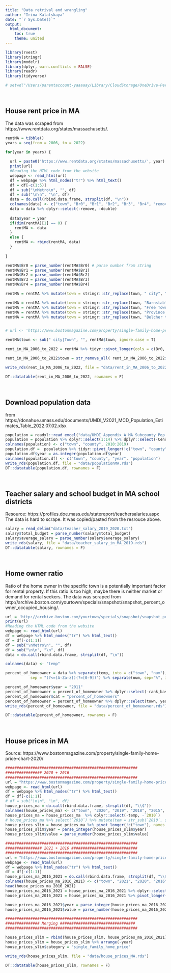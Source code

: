 ```yaml
---
title: "Data retrival and wrangling"
author: "Irina Kalatskaya"
date: "`r Sys.Date()`"
output: 
  html_document:
    toc: true
    theme: united
---
```


```r


library(rvest)
library(stringr)
library(modelr)
library(dplyr, warn.conflicts = FALSE)
library(readr)
library(tidyverse)

# setwd("/Users/parentaccount-yaaaaay/Library/CloudStorage/OneDrive-Personal/R/Towns/src/")

```

<br/>

## House rent price in MA

The data was scraped from https://www.rentdata.org/states/massachusetts/.

```r

rentMA = tibble()
years = seq(from = 2006, to = 2022)

for(year in years) {
  
  url = paste0('https://www.rentdata.org/states/massachusetts/', year)
  print(url)
  #Reading the HTML code from the website
  webpage <- read_html(url)
  df = webpage %>% html_nodes("tr") %>% html_text()
  df = df[-c(1:5)]
  df = sub("\nMetro\n", "", df)
  df = sub("\n\n", "\n", df)
  data = do.call(rbind.data.frame, strsplit(df, "\n"))
  colnames(data) <- c("town", "Br0", "Br1", "Br2", "Br3", "Br4", "remove", "double")
  data = data %>% dplyr::select(-remove, -double)
  
  data$year = year
  if(dim(rentMA)[1] == 0) {
    rentMA <- data
  }
  else {
    rentMA <- rbind(rentMA, data)
  }
  
}

rentMA$Br0 = parse_number(rentMA$Br0) # parse number from string
rentMA$Br1 = parse_number(rentMA$Br1)
rentMA$Br2 = parse_number(rentMA$Br2)
rentMA$Br3 = parse_number(rentMA$Br3)
rentMA$Br4 = parse_number(rentMA$Br4)

rentMA = rentMA %>% mutate(town = stringr::str_replace(town, " city", "")) %>% mutate(town = str_trim(town, side="right"))

rentMA = rentMA %>% mutate(town = stringr::str_replace(town, "Barnstable Town", "Barnstable"))
rentMA = rentMA %>% mutate(town = stringr::str_replace(town, "Free Town", "Freetown"))
rentMA = rentMA %>% mutate(town = stringr::str_replace(town, "Province town", "Provincetown"))
rentMA = rentMA %>% mutate(town = stringr::str_replace(town, "Belcher town", "Belchertown"))


# url <- 'https://www.bostonmagazine.com/property/single-family-home-price-chart-2021/'

rentMA$town <- sub(" city|Town", "", rentMA$town, ignore.case = T)

rent_in_MA_2006_to_2022 = rentMA %>% tidyr::pivot_longer(cols = c(Br0, Br1, Br2, Br3, Br4), names_to = "house_type")

rent_in_MA_2006_to_2022$town = str_remove_all( rent_in_MA_2006_to_2022$town, " ")

write_rds(rent_in_MA_2006_to_2022, file = "data/rent_in_MA_2006_to_2022.rds")

DT::datatable(rent_in_MA_2006_to_2022, rownames = F)

```


<br/>

## Download population data

from https://donahue.umass.edu/documents/UMDI_V2021_MCD_Population_Estimates_Table_2022.07.02.xlsx


```r

population = readxl::read_excel("data/UMDI_Appendix_A_MA_Subcounty_Pop_2010-2019.xlsx", sheet = 1, skip = 2 )
population = population %>% dplyr::select(1:14) %>% dplyr::select(-Census, -'Estimates Base')
colnames(population) <- c("town", "county", 2010:2019)
population.df =  population %>% tidyr::pivot_longer(!c("town", "county"), names_to = "year", values_to = "value")
population.df$year = as.integer(population.df$year)
colnames(population.df) <- c("town", "county", "year", "population")
write_rds(population.df, file = "data/populationMA.rds")
DT::datatable(population.df, rownames = F)

```
<br/>

## Teacher salary and school budget in MA school districts

Resource: https://profiles.doe.mass.edu/statereport/teachersalaries.aspx
The data is hard to scrape. It was copied/pasted from the resrouce above.



```r

salary = read_delim("data/teacher_salary_2019_2020.txt")
salary$total_budget = parse_number(salary$total_budget)
salary$average_salary = parse_number(salary$average_salary)
write_rds(salary, file = "data/teacher_salary_in_MA_2019.rds")
DT::datatable(salary, rownames = F)

```


<br/>

## Home owner ratio

Ratio of the home owner in the specific town is a potentially important factor for rental property. If this ratio is too high, maybe there is neither market or demand for rental seekers.
The data was scraped from http://archive.boston.com/yourtown/specials/snapshot/snapshot_percent_owner_occupied_housing/.

```r



url = 'http://archive.boston.com/yourtown/specials/snapshot/snapshot_percent_owner_occupied_housing/'
print(url)
#Reading the HTML code from the website
webpage <- read_html(url)
df = webpage %>% html_nodes("tr") %>% html_text()
df = df[-c(1:1)]
df = sub("\nMetro\n", "", df)
df = sub("\n\n", "\n", df)
data = do.call(rbind.data.frame, strsplit(df, "\n"))

colnames(data) <- "temp"

percent_of_homeowner = data %>% separate(temp, into = c("town", "num"), 
           sep = "(?<=[A-Za-z])(?=[0-9])") %>% separate(num, sep="%", into=c("value", "rank_based_on_homeowner"))

percent_of_homeowner$year = "2011"
percent_of_homeowner = percent_of_homeowner %>% dplyr::select(-rank_based_on_homeowner)
percent_of_homeowner$cat = "percent_of_homeowners"
percent_of_homeowner = percent_of_homeowner %>% dplyr::select(town, year, value, cat)
write_rds(percent_of_homeowner, file = "data/percent_of_homeowner.rds")

DT::datatable(percent_of_homeowner, rownames = F)

```

<br/>


## House prices in MA

Source: https://www.bostonmagazine.com/property/single-family-home-price-chart-2020/


```r


##########################################################
################ 2020 + 2016
##########################################################
url = "https://www.bostonmagazine.com/property/single-family-home-price-chart-2020/"
webpage <- read_html(url)
df = webpage %>% html_nodes("tr") %>% html_text()
df = df[-c(1:1)]
# df = sub("\n\n", "\n", df)
house_prices_ma = do.call(rbind.data.frame, strsplit(df, "\\$"))
colnames(house_prices_ma) <- c("town", "2020", "2019", "2018", "2015", "2014", "2010", "temp")
house_prices_ma = house_prices_ma  %>% dplyr::select(-temp, -`2010`)
# house_prices_ma %>% select(`2010`) %>% mutate(tem = str_sub(`2010`, start = 1, end = 7))
house_prices_slim = house_prices_ma %>% pivot_longer(!c("town"), names_to = "year", values_to = "value")
house_prices_slim$year = parse_integer(house_prices_slim$year)
house_prices_slim$value = parse_number(house_prices_slim$value)

##########################################################
################ 2021 + 2016 #############################
##########################################################
url = "https://www.bostonmagazine.com/property/single-family-home-price-chart-2021/"
webpage <- read_html(url)
df = webpage %>% html_nodes("tr") %>% html_text()
df = df[-c(1:1)]
house_prices_ma_2016_2021 = do.call(rbind.data.frame, strsplit(df, "\\$"))
colnames(house_prices_ma_2016_2021) <- c("town", "2021", "2020", "2016", "2011")
head(house_prices_ma_2016_2021)
house_prices_ma_2016_2021 = house_prices_ma_2016_2021 %>% dplyr::select(town, `2021`, `2016`)
house_prices_ma_2016_2021 = house_prices_ma_2016_2021 %>% pivot_longer(!c("town"), names_to = "year", values_to = "value")

house_prices_ma_2016_2021$year = parse_integer(house_prices_ma_2016_2021$year)
house_prices_ma_2016_2021$value = parse_number(house_prices_ma_2016_2021$value)

##########################################################
############### Merging #################################
##########################################################

house_prices_slim = rbind(house_prices_slim, house_prices_ma_2016_2021)
house_prices_slim = house_prices_slim %>% arrange(-year)
house_prices_slim$category = "single_family_home_price"

write_rds(house_prices_slim, file = "data/house_prices_MA.rds")

DT::datatable(house_prices_slim, rownames = F)



```

